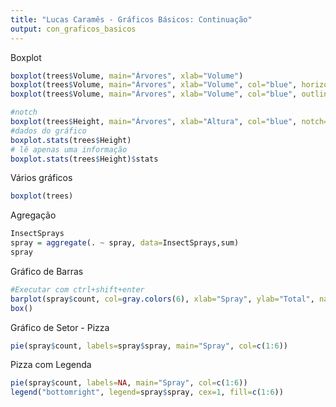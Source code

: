 ```yaml
---
title: "Lucas Caramês - Gráficos Básicos: Continuação"
output: con_graficos_basicos
---
```


Boxplot
```r
boxplot(trees$Volume, main="Árvores", xlab="Volume")
boxplot(trees$Volume, main="Árvores", xlab="Volume", col="blue", horizontal=TRUE)
boxplot(trees$Volume, main="Árvores", xlab="Volume", col="blue", outline=F)
```


```r
#notch
boxplot(trees$Height, main="Árvores", xlab="Altura", col="blue", notch=T)
#dados do gráfico
boxplot.stats(trees$Height)
# lê apenas uma informação
boxplot.stats(trees$Height)$stats
```

Vários gráficos
```r
boxplot(trees)
```


Agregação
```r
InsectSprays
spray = aggregate(. ~ spray, data=InsectSprays,sum)
spray
```

Gráfico de Barras
```r
#Executar com ctrl+shift+enter
barplot(spray$count, col=gray.colors(6), xlab="Spray", ylab="Total", names.arg=spray$spray)
box()
```

Gráfico de Setor - Pizza
```r
pie(spray$count, labels=spray$spray, main="Spray", col=c(1:6))
```

Pizza com Legenda
```r
pie(spray$count, labels=NA, main="Spray", col=c(1:6))
legend("bottomright", legend=spray$spray, cex=1, fill=c(1:6))
```


